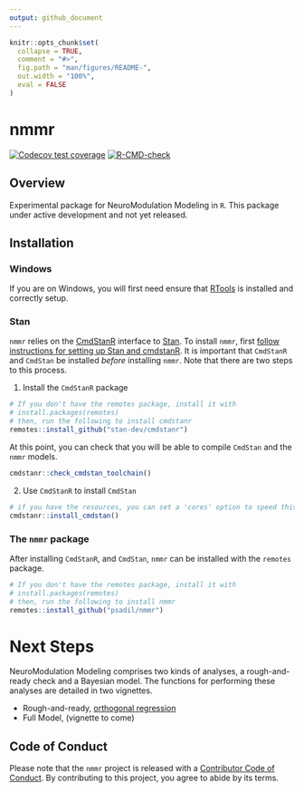 ```yaml
---
output: github_document
---
```


<!-- README.md is generated from README.Rmd. Please edit that file -->

```r
knitr::opts_chunk$set(
  collapse = TRUE,
  comment = "#>",
  fig.path = "man/figures/README-",
  out.width = "100%",
  eval = FALSE
)
```

# nmmr

<!-- badges: start -->
[![Codecov test coverage](https://codecov.io/gh/psadil/nmmr/branch/master/graph/badge.svg)](https://codecov.io/gh/psadil/nmmr?branch=master)
[![R-CMD-check](https://github.com/psadil/nmmr/workflows/R-CMD-check/badge.svg)](https://github.com/psadil/nmmr/actions)
<!-- badges: end -->

## Overview

Experimental package for NeuroModulation Modeling in `R`. This package under active development and not yet released.

## Installation

### Windows

If you are on Windows, you will first need ensure that [RTools](https://cran.r-project.org/bin/windows/Rtools/) is installed and correctly setup.

### Stan

`nmmr` relies on the [CmdStanR](https://mc-stan.org/cmdstanr/) interface to [Stan](https://mc-stan.org). To install `nmmr`, first [follow instructions for setting up Stan and cmdstanR](https://mc-stan.org/cmdstanr/articles/cmdstanr.html). It is important that `CmdStanR` and `CmdStan` be installed _before_ installing `nmmr`. Note that there are two steps to this process.

1. Install the `CmdStanR` package

```r
# If you don't have the remotes package, install it with 
# install.packages(remotes)
# then, run the following to install cmdstanr
remotes::install_github("stan-dev/cmdstanr")
```

At this point, you can check that you will be able to compile `CmdStan` and the `nmmr` models.

```r
cmdstanr::check_cmdstan_toolchain()
```

2. Use `CmdStanR` to install `CmdStan`

```r
# if you have the resources, you can set a 'cores' option to speed this up
cmdstanr::install_cmdstan()
```

### The `nmmr` package

After installing `CmdStanR`, and `CmdStan`, `nmmr` can be installed with the `remotes` package.

```r
# If you don't have the remotes package, install it with 
# install.packages(remotes)
# then, run the following to install nmmr
remotes::install_github("psadil/nmmr")
```


# Next Steps

NeuroModulation Modeling comprises two kinds of analyses, a rough-and-ready check and a Bayesian model. The functions for performing these analyses are detailed in two vignettes.

- Rough-and-ready, [orthogonal regression](https://psadil.github.io/nmmr/articles/orthogonal.html)
- Full Model, (vignette to come)


## Code of Conduct
  
  Please note that the `nmmr` project is released with a [Contributor Code of Conduct](https://contributor-covenant.org/version/2/0/CODE_OF_CONDUCT.html). By contributing to this project, you agree to abide by its terms.
  
